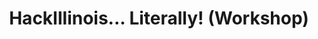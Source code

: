---
type: general
credit:
- Nathan Farlow
- Thomas Quig
featured: false
location: Zoom
recording: 'https://youtu.be/9ZLqrxs0maw'
slides: hackillinois.pdf
tags:
- welcome
- adversarial mindset
- physical security
- sqli
time_start: 2021-04-10T18:00:00.000000-06:00
title: HackIllinois... Literally! (Workshop)
week_number: 10
---